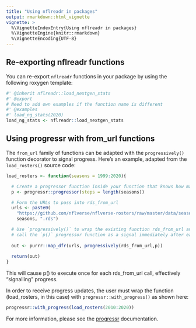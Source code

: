 ---
title: "Using nflreadr in packages"
output: rmarkdown::html_vignette
vignette: >
  %\VignetteIndexEntry{Using nflreadr in packages}
  %\VignetteEngine{knitr::rmarkdown}
  %\VignetteEncoding{UTF-8}
---

## Re-exporting nflreadr functions

You can re-export `nflreadr` functions in your package by using the following roxygen template:

```{r eval = FALSE}
#' @inherit nflreadr::load_nextgen_stats
#' @export
# Need to add own examples if the function name is different
#' @examples
#' load_ng_stats(2020)
load_ng_stats <- nflreadr::load_nextgen_stats
```

## Using progressr with from_url functions

The `from_url` family of functions can be adapted with the `progressively()` function decorator to signal progress. Here's an example, adapted from the `load_rosters()` source code:

```{r eval = FALSE}
load_rosters <- function(seasons = 1999:2020){

  # Create a progressor function inside your function that knows how many "steps" there will be
  p <- progressr::progressor(steps = length(seasons)) 

  # Form the URLs to pass into rds_from_url
  urls <- paste0(
    "https://github.com/nflverse/nflverse-rosters/raw/master/data/seasons/roster_",
    seasons, ".rds")

  # Use `progressively()` to wrap the existing function rds_from_url and 
  # call the `p()` progressor function as a signal immediately after each iteration
  
  out <- purrr::map_dfr(urls, progressively(rds_from_url,p))
  
  return(out)
}
```

This will cause p() to execute once for each rds_from_url call, effectively "signalling" progress.

In order to receive progress updates, the user must wrap the function (load_rosters, in this case) with `progressr::with_progress()` as shown here:

```{r eval = FALSE}
progressr::with_progress(load_rosters(2010:2020))
```

For more information, please see the [progressr](https://progressr.futureverse.org) documentation.
